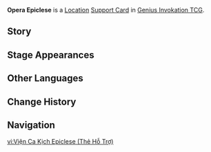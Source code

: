 {{About|the [[Genius Invokation TCG]] Support Card|the [[Location]]|Opera Epiclese}}
{{Genius Invokation TCG Infobox
|title     = Opera Epiclese
|id        = 321017
|image     = Opera Epiclese Support Card.png
|type      = Support Card
|group     = Location
|effect    = '''Before you choose an action:''' If the original Elemental Dice cost of the cards equipped to your characters is not less than that of the opposing side, create 1 Elemental Die of your active character's element. (Once per Round)
|usage     = 3
|matching  = 1
|source1   = {{Sold By}}
|features  = Blathine;White Pigeon
}}
'''Opera Epiclese''' is a [[Location Card|Location]] [[Support Card]] in [[Genius Invokation TCG]].

==Story==
{{Description|The true and the fantastical, the comedic and tragic find a stage here equally. Perhaps it truly is as an ancient Fontainian playwright once said — "All the world's a stage, and all of us merely players."|title=Opera Epiclese}}

==Stage Appearances==
{{Genius Invokation TCG Stage Appearances}}

==Other Languages==
{{Other Languages|Transclude=Opera Epiclese}}

==Change History==
{{Change History|4.3}}

==Navigation==
{{Genius Invokation TCG Navbox|Support Card Obtainable}}

[[vi:Viện Ca Kịch Epiclese (Thẻ Hỗ Trợ)]]